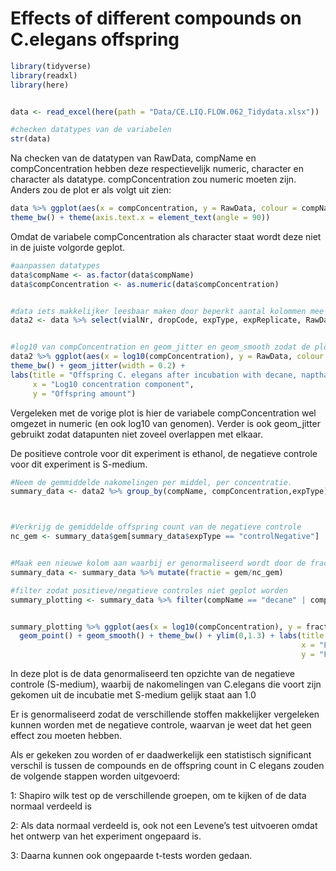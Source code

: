# Effects of different compounds on C.elegans offspring


```r

library(tidyverse)
library(readxl)
library(here)


data <- read_excel(here(path = "Data/CE.LIQ.FLOW.062_Tidydata.xlsx"))

#checken datatypes van de variabelen 
str(data)
```


Na checken van de datatypen van RawData, compName en compConcentration hebben deze respectievelijk numeric, character en character als datatype. compConcentration zou numeric moeten zijn. Anders zou de plot er als volgt uit zien:



```r
data %>% ggplot(aes(x = compConcentration, y = RawData, colour = compName, shape = expType)) + geom_point() +
theme_bw() + theme(axis.text.x = element_text(angle = 90)) 
```


Omdat de variabele compConcentration als character staat wordt deze niet in de juiste volgorde geplot. 


```r
#aanpassen datatypes
data$compName <- as.factor(data$compName)
data$compConcentration <- as.numeric(data$compConcentration)


#data iets makkelijker leesbaar maken door beperkt aantal kolommen mee te nemen
data2 <- data %>% select(vialNr, dropCode, expType, expReplicate, RawData, compName, compConcentration, compUnit, compVehicle)


#log10 van compConcentration en geom_jitter en geom_smooth zodat de plot iets duidelijker te volgen is.
data2 %>% ggplot(aes(x = log10(compConcentration), y = RawData, colour = compName, shape = expType)) + 
theme_bw() + geom_jitter(width = 0.2) +
labs(title = "Offspring C. elegans after incubation with decane, napthalene, \n2,6-diisopropylnapthalene, S-medium or ethanol",
     x = "Log10 concentration component",
     y = "Offspring amount")

```

Vergeleken met de vorige plot is hier de variabele compConcentration wel omgezet in numeric (en ook log10 van genomen). Verder is ook geom_jitter gebruikt zodat datapunten niet zoveel overlappen met elkaar. 

De positieve controle voor dit experiment is ethanol, de negatieve controle voor dit experiment is S-medium.





```r

#Neem de gemmiddelde nakomelingen per middel, per concentratie. 
summary_data <- data2 %>% group_by(compName, compConcentration,expType) %>% summarise(gem = mean(RawData, na.rm = T))



#Verkrijg de gemiddelde offspring count van de negatieve controle
nc_gem <- summary_data$gem[summary_data$expType == "controlNegative"]


#Maak een nieuwe kolom aan waarbij er genormaliseerd wordt door de fractie te nemen ten opzichte van de negatieve controle, waarbij de nc gelijk staat aan 1.0 
summary_data <- summary_data %>% mutate(fractie = gem/nc_gem)

#filter zodat positieve/negatieve controles niet geplot worden
summary_plotting <- summary_data %>% filter(compName == "decane" | compName == "2,6-diisopropylnaphthalene" | compName == "naphthalene")


summary_plotting %>% ggplot(aes(x = log10(compConcentration), y = fractie, colour = compName)) +
  geom_point() + geom_smooth() + theme_bw() + ylim(0,1.3) + labs(title = "Offspring C. elegans after treatment with decane, napthalene \nor 2,6-diisopropylnaphthalene",
                                                                 x = "Log10 component concentration",
                                                                 y = "Fraction offspring (relative to, negative control)") + guides(color = guide_legend("Component")) + scale_colour_manual(values = c("red","blue","darkgreen"))


```



In deze plot is de data genormaliseerd ten opzichte van de negatieve controle (S-medium), waarbij de nakomelingen van C.elegans die voort zijn gekomen uit de incubatie met S-medium gelijk staat aan 1.0

Er is genormaliseerd zodat de verschillende stoffen makkelijker vergeleken kunnen worden met de negatieve controle, waarvan je weet dat het geen effect zou moeten hebben. 

Als er gekeken zou worden of er daadwerkelijk een statistisch significant verschil is tussen de compounds en de offspring count in C elegans zouden de volgende stappen worden uitgevoerd:

1: Shapiro wilk test op de verschillende groepen, om te kijken of de data normaal verdeeld is

2: Als data normaal verdeeld is, ook not een Levene's test uitvoeren omdat het ontwerp van het experiment ongepaard is. 

3: Daarna kunnen ook ongepaarde t-tests worden gedaan.







<!-- ```{r plots apart, warning = F} -->

<!-- library(ggpubr) -->



<!-- decane_data <- summary_data %>% filter(compName == "decane") -->
<!-- ic50_decane <- ((max(decane_data$gem) - min(decane_data$gem))/2) + min(decane_data$gem) -->




<!-- decane_plot <- decane_data %>% ggplot(aes(x = log10(compConcentration), y = gem)) + -->
<!-- geom_point(colour = "blue") + theme_bw() + geom_hline(yintercept = ic50_decane, linetype = "dashed") + guides(color = F) + geom_smooth(colour = "blue") + ylim(0,100) + labs(x = "Log10(Decane) (nM)", -->
<!--                                                                       y = "Offspring") -->


<!-- naph_data <- summary_data %>% filter(compName == "naphthalene") -->
<!-- ic50_naph <- ((max(naph_data$gem) - min(naph_data$gem))/2) + min(naph_data$gem) -->

<!-- naph_plot <- naph_data %>% ggplot(aes(x = log10(compConcentration), y = gem)) + -->
<!-- geom_point(colour = "darkgreen") + geom_hline(yintercept = ic50_naph, linetype = "dashed") + guides(color = F) + geom_smooth(colour = "darkgreen") + ylim(0,100) + theme_bw() + labs(x = "Log10(Naphthalene) (nM)", -->
<!--                                                                       y = "Offspring") -->


<!-- diiso_data <- summary_data %>% filter(compName == "2,6-diisopropylnaphthalene") -->
<!-- ic50_diiso <- ((max(diiso_data$gem) - min(diiso_data$gem))/2) + min(diiso_data$gem) -->

<!-- diiso_plot <- diiso_data %>% ggplot(aes(x = log10(compConcentration), y = gem)) + -->
<!-- geom_point(colour = "red") + theme_bw() + geom_hline(yintercept = ic50_diiso, linetype = "dashed") + guides(color = F) + geom_smooth(colour = "red") + ylim(0,100) + labs(x = "Log10(2,6-diisopropylnaphthalene) (nM) ", -->
<!--                                                                       y = "Offspring") -->


<!-- library(ggpubr) -->

<!-- ggarrange(decane_plot, naph_plot,diiso_plot, labels="AUTO") -->


<!-- ``` -->


